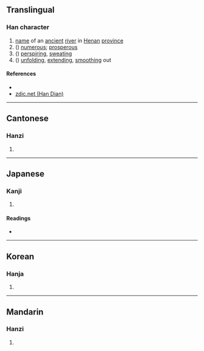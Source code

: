 {{character info/new}}
==Translingual==

===Han character===
{{Han char|rn=85|rad=水|as=10|sn=13|four=35194|canj=EQKD|ids=⿰氵秦}}

# [[name]] of an [[ancient]] [[river]] in [[Henan]] [[province]]
# ({{zh-only|溱溱}}) [[numerous]]; [[prosperous]]
# ({{zh-only|溱溱}}) [[perspiring]], [[sweating]]
# ({{zh-only|溱溱}}) [[unfolding]], [[extend]]ing, [[smooth]]ing out

====References====
* {{Han ref|kx=0640.330|dkj=17978|dj=1048.070|hdz=31692.030|uh=6EB1|ud=28337|bh=DE4C|bd=56908}}
* [http://www.zdic.net/z/1d/js/6EB1.htm zdic.net (Han Dian)]

----

==Cantonese==

===Hanzi===
{{yue-hanzi|jyut=[[zeon1]]|y=jeun1}}

# {{defn|lang=yue|sort=水10}}

----

==Japanese==

===Kanji===
{{ja-kanji|grade=|rs=水10}}

# {{defn|lang=ja|sort=水10}}

====Readings====
* {{ja-readings|on=[[しん]] (shin)|kun=[[おおい]] (ooi)}}

----

==Korean==

===Hanja===
{{ko-hanja|hangeul=진|eumhun=|rv=jin|mr=chin|y=cin}}

# {{defn|lang=ko|sort=水10}}

----

==Mandarin==

===Hanzi===
{{cmn-hanzi|pin=[[zhēn]] ([[zhen1]]), [[qín]] ([[qin2]])|wg=chen<sup>1</sup>, ch'in<sup>2</sup>}}

# {{defn|lang=cmn|sort=水10}}